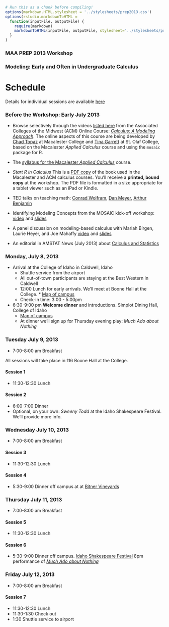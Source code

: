 ```r
# Run this as a chunk before compiling!
options(markdown.HTML.stylesheet = '../stylesheets/prep2013.css')
options(rstudio.markdownToHTML =
  function(inputFile, outputFile) {     
    require(markdown)
    markdownToHTML(inputFile, outputFile, stylesheet='../stylesheets/prep2013.css')  
  }
)
```
<script src="https://ajax.googleapis.com/ajax/libs/jquery/1.7.1/jquery.min.js"></script>
<script src="../javascripts/main.js"></script>

### MAA PREP 2013 Workshop
### Modeling: Early and Often in Undergraduate Calculus

Schedule
=================

Details for individual sessions are available [here](session-details.html)

### Before the Workshop: Early July 2013

* Browse selectively through the videos [listed here](../Resources/ACM-Calculus-course/index.html) from the Associated Colleges of the Midwest (ACM) Online Course: *[Calculus: A Modeling Approach](http://www.acm.edu/features/feature/426?utm_source=feedburner&utm_medium=feed&utm_campaign=Feed%3A+ACMNews+%28Associated+Colleges+of+the+Midwest+-+ACM+News%29)*.  The online aspects of this course are being developed by [Chad Topaz](http://www.chadtopaz.com/) at Macalester College and [Tina Garrett](http://www.stolaf.edu/people/garrettk/) at St. Olaf College, based on the Macalester *Applied Calculus* course and using the `mosaic` package for R.

* The [syllabus for the Macalester *Applied Calculus*](http://test.causeweb.org/wiki/mosaic/index.php/Pub114) course.

* *Start R in Calculus* This is a [PDF copy](../Resources/StartR-kindlepdf-version.pdf) of the book used in the Macalester and ACM calculus courses.  You'll receive a **printed, bound copy** at the workshop.  The PDF file is formatted in a size appropriate for a tablet viewer such as an iPad or Kindle.

* TED talks on teaching math: [Conrad Wolfram](http://www.ted.com/talks/conrad_wolfram_teaching_kids_real_math_with_computers.html), [Dan Meyer](http://www.ted.com/talks/dan_meyer_math_curriculum_makeover.html), [Arthur Benjamin](http://www.ted.com/talks/arthur_benjamin_s_formula_for_changing_math_education.html)

* Identifying Modeling Concepts from the MOSAIC kick-off workshop: [video](http://www.ima.umn.edu/videos/?id=1316) and [slides](http://mosaic-web.org/KickOff/Presentations/aspectsOfModeling.pdf)
* A panel discussion on modeling-based calculus with Mariah Birgen, Laurie Heyer, and Joe Mahaffy [video](http://www.mosaic-web.org/MCAST/videos/MCAST-2011-04-29/index.htm) and [slides](http://www.mosaic-web.org/MCAST/materials/April-29-2011/April-29-panel.pdf)

* An editorial in AMSTAT News (July 2013) about [Calculus and Statistics](http://magazine.amstat.org/blog/2013/07/01/calculus-and-statistics/)

### Monday, July 8, 2013



* Arrival at the College of Idaho in Caldwell, Idaho
    * Shuttle service from the airport
    * All out-of-town participants are staying at the Best Western in Caldwell
    * 12:00 Lunch for early arrivals.  We'll meet at Boone Hall at the College. * [Map of campus](http://www.collegeofidaho.edu/sites/default/files/CampusMap/CofICampusMap.pdf)
    * Check-in time: 3:00 - 5:00pm
    
* 6:30-9:00 pm  **Welcome dinner** and introductions.  Simplot Dining Hall, College of Idaho
    * [Map of campus](http://www.collegeofidaho.edu/sites/default/files/CampusMap/CofICampusMap.pdf)
    * At dinner we'll sign up for Thursday evening play: *Much Ado about Nothing*

### Tuesday July 9, 2013

* 7:00-8:00 am Breakfast

All sessions will take place in 116 Boone Hall at the College.

#### Session 1


* 11:30-12:30 Lunch

#### Session 2


* 6:00-7:00 Dinner
* Optional, on your own: *Sweeny Todd* at the Idaho Shakespeare Festival.  We'll provide more info.

### Wednesday July 10, 2013

* 7:00-8:00 am Breakfast

#### Session 3


* 11:30-12:30 Lunch

#### Session 4



* 5:30-9:00 Dinner off campus at at [Bitner Vineyards](http://www.bitnervineyards.com/)

### Thursday July 11, 2013

* 7:00-8:00 am Breakfast


#### Session 5


* 11:30-12:30 Lunch

#### Session 6

* 5:30-9:00 Dinner off campus.  [Idaho Shakespeare Festival](http://www.idahoshakespeare.org/) 8pm performance of [*Much Ado about Nothing*](https://en.wikipedia.org/wiki/Much_Ado_About_Nothing)


### Friday July 12, 2013

* 7:00-8:00 am Breakfast

#### Session 7

* 11:30-12:30 Lunch
* 11:30-1:30 Check out
* 1:30 Shuttle service to airport

